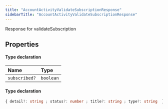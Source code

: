 ```yaml
---
title: "AccountActivityValidateSubscriptionResponse"
sidebarTitle: "AccountActivityValidateSubscriptionResponse"
---
```


Response for validateSubscription

## Properties

<ResponseField name="data" type="Object">


#### Type declaration
</ResponseField>


| Name | Type |
| :------ | :------ |
| `subscribed?` | `boolean` |




<ResponseField name="errors" type="Object">


#### Type declaration

```ts
{ detail?: string ; status?: number ; title?: string ; type?: string  }[]
```
</ResponseField>


